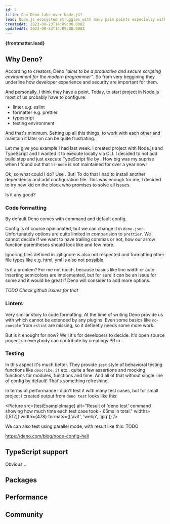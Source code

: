 ```yaml
---
id: 4
title: Can Deno take over Node.js?
lead: Node.js ecosystem struggles with many pain points especially with developer experience area. Is Deno a solution?
createdAt: 2023-08-23T14:09:00.000Z
updatedAt: 2023-08-23T14:09:00.000Z
---
```



<Heading title={frontmatter.title} />

**{frontmatter.lead}**

## Why Deno?

According to creators, Deno _"aims to be a productive and secure scripting environment for the modern programmer"_.
So from very beggining they underline how developer experience and security are important for them.

And personally, I think they have a point. Today, to start project in Node.js most of us probably have to configure:

- linter e.g. eslint
- formatter e.g. prettier
- typescript
- testing environment

And that's minimum. Setting up all this things, to work with each other and maintain it later on can be quite frustrating.

Let me give you example I had last week. I created project with Node.js and TypeScript and I wanted it to execute locally via CLI.
I decided to not add build step and just execute TypeScript file by <ExternalLink href="https://typestrong.org/ts-node/" title="ts-node" />.
How big was my suprise when I found out that `ts-node` is not maintained for over a year now!

Ok, so what could I do? Use <ExternalLink href="https://swc.rs" title="swc" />. But! To do that I had to install another dependency and add configuration file.
This was enough for me, I decided to try new kid on the block who promises to solve all issues.

Is it any good?

### Code formatting

By default Deno comes with command <ExternalLink href="https://deno.land/manual/tools/formatter" title="deno fmt" /> and default config.

Config is of course opinionated, but we can change it in `deno.json`.
Unfortunately options are quite limited in comparision to `prettier`.
We cannot decide if we want to have trailing commas or not, how our arrow function parentheses should look like and few more.

Ignoring files defined in .gitignore is also not respected and formatting other file types like e.g. html, yml is also not possible.

Is it a problem? For me not much, because basics like line width or auto inserting semicolons are implemented,
but for sure it can be an issue for some and it would be great if Deno will consider to add more options.

_TODO Check github issues for that_

### Linters

Very similar story to code formatting.
At the time of writing Deno provide us with <ExternalLink href="https://lint.deno.land/?q=&all=on" title="97 rules" /> which cannot be extended by any plugins.
Even some basics like `no-console` from `eslint` are missing, so it definetly needs some more work.

But is it enought for now? Well it's for developers to decide.
It's open source project so everybody can contribute by creatings PR in <ExternalLink href="https://github.com/denoland/deno_lint/issues" title="deno_lint repo" />.

### Testing

In this aspect it's much better. They provide `jest` style of behavioral testing functions like `describe`, `it` etc.,
quite a few assertions and mocking functions for modules, functions and time.
And all of that without single line of config by default! That's something refreshing.

In terms of performance I didn't test it with many test cases, but for small project I created output from `deno test` looks like this:

<Picture
  src={testExampleImage}
  alt="Result of 'deno test' command showing how much time each test case took - 65ms in total."
  widths={[512]}
  width={478}
  formats={['avif', 'webp', 'jpg']}
/>

We can also test using parallel mode, with result like this:
TODO

https://deno.com/blog/node-config-hell

## TypeScript support

Obvious...

## Packages

## Performance

## Community

<Summary createdAt={frontmatter.createdAt} updatedAt={frontmatter.updatedAt} />
